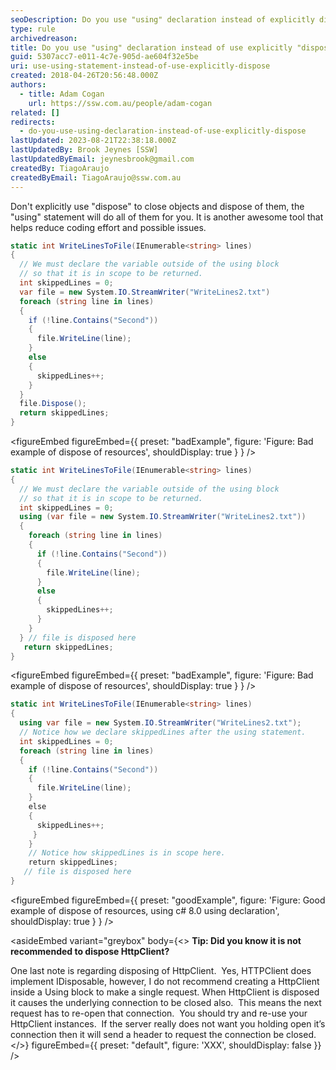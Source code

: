 ```yaml
---
seoDescription: Do you use "using" declaration instead of explicitly disposing?
type: rule
archivedreason:
title: Do you use "using" declaration instead of use explicitly "dispose"?
guid: 5307acc7-e011-4c7e-905d-ae604f32e5be
uri: use-using-statement-instead-of-use-explicitly-dispose
created: 2018-04-26T20:56:48.000Z
authors:
  - title: Adam Cogan
    url: https://ssw.com.au/people/adam-cogan
related: []
redirects:
  - do-you-use-using-declaration-instead-of-use-explicitly-dispose
lastUpdated: 2023-08-21T22:38:18.000Z
lastUpdatedBy: Brook Jeynes [SSW]
lastUpdatedByEmail: jeynesbrook@gmail.com
createdBy: TiagoAraujo
createdByEmail: TiagoAraujo@ssw.com.au
---
```


Don't explicitly use "dispose" to close objects and dispose of them, the "using" statement will do all of them for you. It is another awesome tool that helps reduce coding effort and possible issues.
```csharp
static int WriteLinesToFile(IEnumerable<string> lines)
{
  // We must declare the variable outside of the using block
  // so that it is in scope to be returned.
  int skippedLines = 0;
  var file = new System.IO.StreamWriter("WriteLines2.txt")
  foreach (string line in lines)
  {
    if (!line.Contains("Second"))
    {
      file.WriteLine(line);
    }
    else
    {
      skippedLines++;
    }
  }
  file.Dispose();
  return skippedLines;
}
```

<figureEmbed figureEmbed={{
  preset: "badExample",
  figure: 'Figure: Bad example of dispose of resources',
  shouldDisplay: true
} } />


```csharp
static int WriteLinesToFile(IEnumerable<string> lines)
{
  // We must declare the variable outside of the using block
  // so that it is in scope to be returned.
  int skippedLines = 0;
  using (var file = new System.IO.StreamWriter("WriteLines2.txt"))
  {
    foreach (string line in lines)
    {
      if (!line.Contains("Second"))
      {
        file.WriteLine(line);
      }
      else
      {
        skippedLines++;
      }
    }
  } // file is disposed here
   return skippedLines;
}
```

<figureEmbed figureEmbed={{
  preset: "badExample",
  figure: 'Figure: Bad example of dispose of resources',
  shouldDisplay: true
} } />


```csharp
static int WriteLinesToFile(IEnumerable<string> lines)
{
  using var file = new System.IO.StreamWriter("WriteLines2.txt");
  // Notice how we declare skippedLines after the using statement.
  int skippedLines = 0;
  foreach (string line in lines)
  {
    if (!line.Contains("Second"))
    {
      file.WriteLine(line);
    }
    else
    {
      skippedLines++;
     }
    }
    // Notice how skippedLines is in scope here.
    return skippedLines;
   // file is disposed here
}
```

<figureEmbed figureEmbed={{
  preset: "goodExample",
  figure: 'Figure: Good example of dispose of resources, using c# 8.0 using declaration',
  shouldDisplay: true
} } />


<asideEmbed
  variant="greybox"
  body={<>
    **Tip: Did you know it is not recommended to dispose HttpClient?**

One last note is regarding disposing of HttpClient.  Yes, HTTPClient does implement IDisposable, however, I do not recommend creating a HttpClient inside a Using block to make a single request. When HttpClient is disposed it causes the underlying connection to be closed also.  This means the next request has to re-open that connection.  You should try and re-use your HttpClient instances.  If the server really does not want you holding open it’s connection then it will send a header to request the connection be closed.
  </>}
  figureEmbed={{
    preset: "default",
    figure: 'XXX',
    shouldDisplay: false
  }}
/>

